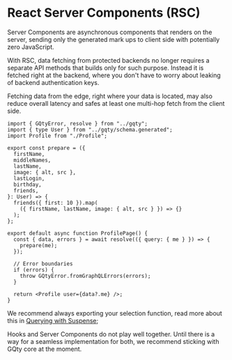 
# React Server Components (RSC)

Server Components are asynchronous components that renders on the server,
sending only the generated mark ups to client side with potentially zero
JavaScript.

With RSC, data fetching from protected backends no longer requires a separate
API methods that builds only for such purpose. Instead it is fetched right at
the backend, where you don't have to worry about leaking of backend
authentication keys.

Fetching data from the edge, right where your data is located, may also reduce
overall latency and safes at least one multi-hop fetch from the client side.

```tsx filename="app/profile/page.tsx"
import { GQtyError, resolve } from "../gqty";
import { type User } from "../gqty/schema.generated";
import Profile from "./Profile";

export const prepare = ({
  firstName,
  middleNames,
  lastName,
  image: { alt, src },
  lastLogin,
  birthday,
  friends,
}: User) => {
  friends({ first: 10 }).map(
    ({ firstName, lastName, image: { alt, src } }) => {}
  );
};

export default async function ProfilePage() {
  const { data, errors } = await resolve(({ query: { me } }) => {
    prepare(me);
  });

  // Error boundaries
  if (errors) {
    throw GQtyError.fromGraphQLErrors(errors);
  }

  return <Profile user={data?.me} />;
}
```

We recommend always exporting your selection function, read more about this
in [Querying with Suspense](/guides/react/read#suspense);

<Alert className="mt-5" title="Avoid hooks on Server Components">
  Hooks and Server Components do not play well together. Until there is a way
  for a seamless implementation for both, we recommend sticking with GQty core
  at the moment.
</Alert>
